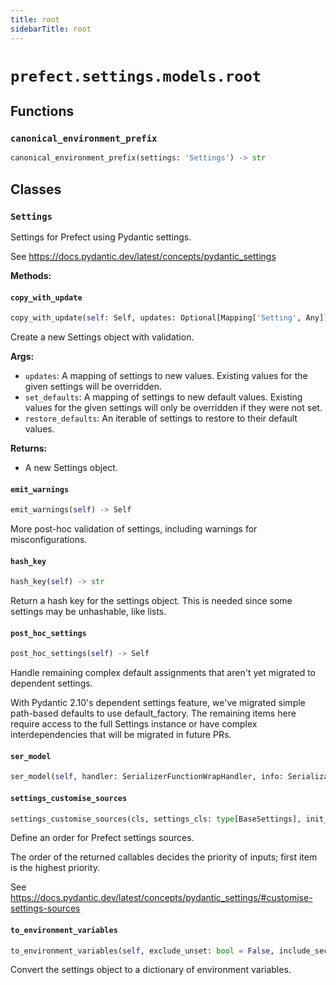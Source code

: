```yaml
---
title: root
sidebarTitle: root
---
```


# `prefect.settings.models.root`

## Functions

### `canonical_environment_prefix` <sup><a href="https://github.com/prefecthq/prefect/blob/main/src/prefect/settings/models/root.py#L374" target="_blank"><Icon icon="github" style="width: 14px; height: 14px;" /></a></sup>

```python
canonical_environment_prefix(settings: 'Settings') -> str
```

## Classes

### `Settings` <sup><a href="https://github.com/prefecthq/prefect/blob/main/src/prefect/settings/models/root.py#L47" target="_blank"><Icon icon="github" style="width: 14px; height: 14px;" /></a></sup>


Settings for Prefect using Pydantic settings.

See https://docs.pydantic.dev/latest/concepts/pydantic_settings


**Methods:**

#### `copy_with_update` <sup><a href="https://github.com/prefecthq/prefect/blob/main/src/prefect/settings/models/root.py#L251" target="_blank"><Icon icon="github" style="width: 14px; height: 14px;" /></a></sup>

```python
copy_with_update(self: Self, updates: Optional[Mapping['Setting', Any]] = None, set_defaults: Optional[Mapping['Setting', Any]] = None, restore_defaults: Optional[Iterable['Setting']] = None) -> Self
```

Create a new Settings object with validation.

**Args:**
- `updates`: A mapping of settings to new values. Existing values for the
given settings will be overridden.
- `set_defaults`: A mapping of settings to new default values. Existing values for
the given settings will only be overridden if they were not set.
- `restore_defaults`: An iterable of settings to restore to their default values.

**Returns:**
- A new Settings object.


#### `emit_warnings` <sup><a href="https://github.com/prefecthq/prefect/blob/main/src/prefect/settings/models/root.py#L242" target="_blank"><Icon icon="github" style="width: 14px; height: 14px;" /></a></sup>

```python
emit_warnings(self) -> Self
```

More post-hoc validation of settings, including warnings for misconfigurations.


#### `hash_key` <sup><a href="https://github.com/prefecthq/prefect/blob/main/src/prefect/settings/models/root.py#L322" target="_blank"><Icon icon="github" style="width: 14px; height: 14px;" /></a></sup>

```python
hash_key(self) -> str
```

Return a hash key for the settings object.  This is needed since some
settings may be unhashable, like lists.


#### `post_hoc_settings` <sup><a href="https://github.com/prefecthq/prefect/blob/main/src/prefect/settings/models/root.py#L186" target="_blank"><Icon icon="github" style="width: 14px; height: 14px;" /></a></sup>

```python
post_hoc_settings(self) -> Self
```

Handle remaining complex default assignments that aren't yet migrated to dependent settings.

With Pydantic 2.10's dependent settings feature, we've migrated simple path-based defaults
to use default_factory. The remaining items here require access to the full Settings instance
or have complex interdependencies that will be migrated in future PRs.


#### `ser_model` <sup><a href="https://github.com/prefecthq/prefect/blob/main/src/prefect/settings/base.py#L134" target="_blank"><Icon icon="github" style="width: 14px; height: 14px;" /></a></sup>

```python
ser_model(self, handler: SerializerFunctionWrapHandler, info: SerializationInfo) -> Any
```

#### `settings_customise_sources` <sup><a href="https://github.com/prefecthq/prefect/blob/main/src/prefect/settings/base.py#L33" target="_blank"><Icon icon="github" style="width: 14px; height: 14px;" /></a></sup>

```python
settings_customise_sources(cls, settings_cls: type[BaseSettings], init_settings: PydanticBaseSettingsSource, env_settings: PydanticBaseSettingsSource, dotenv_settings: PydanticBaseSettingsSource, file_secret_settings: PydanticBaseSettingsSource) -> tuple[PydanticBaseSettingsSource, ...]
```

Define an order for Prefect settings sources.

The order of the returned callables decides the priority of inputs; first item is the highest priority.

See https://docs.pydantic.dev/latest/concepts/pydantic_settings/#customise-settings-sources


#### `to_environment_variables` <sup><a href="https://github.com/prefecthq/prefect/blob/main/src/prefect/settings/base.py#L91" target="_blank"><Icon icon="github" style="width: 14px; height: 14px;" /></a></sup>

```python
to_environment_variables(self, exclude_unset: bool = False, include_secrets: bool = True, include_aliases: bool = False) -> dict[str, str]
```

Convert the settings object to a dictionary of environment variables.

